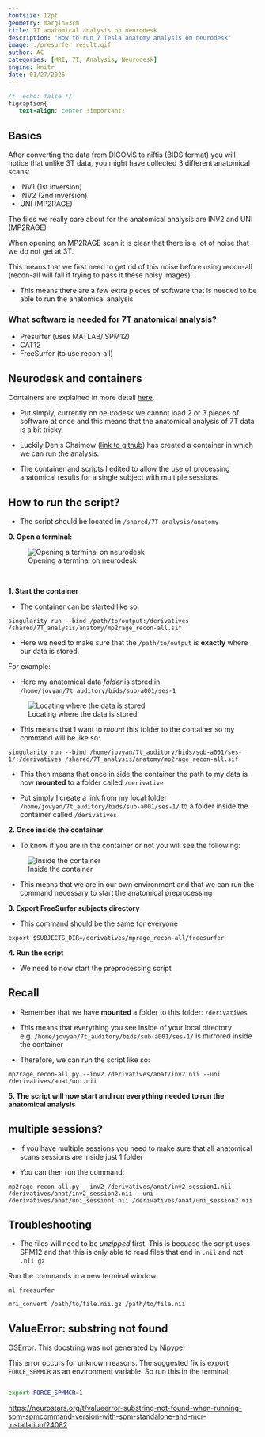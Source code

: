 ```yaml
---
fontsize: 12pt
geometry: margin=3cm
title: 7T anatomical analysis on neurodesk
description: "How to run 7 Tesla anatomy analysis on neurodesk"
image: ./presurfer_result.gif
author: AC
categories: [MRI, 7T, Analysis, Neurodesk]
engine: knitr
date: 01/27/2025
---
```


```css
/*| echo: false */
figcaption{
   text-align: center !important;
```

## Basics

After converting the data from DICOMS to niftis (BIDS format) you will notice that unlike 3T data, you might have collected 3 different anatomical scans:

-   INV1 (1st inversion)
-   INV2 (2nd inversion)
-   UNI (MP2RAGE)

The files we really care about for the anatomical analysis are INV2 and UNI (MP2RAGE)

When opening an MP2RAGE scan it is clear that there is a lot of noise that we do not get at 3T.

This means that we first need to get rid of this noise before using recon-all (recon-all will fail if trying to pass it these noisy images).

-   This means there are a few extra pieces of software that is needed to be able to run the anatomical analysis

### What software is needed for 7T anatomical analysis?

-   Presurfer (uses MATLAB/ SPM12)
-   CAT12
-   FreeSurfer (to use recon-all)

## Neurodesk and containers

Containers are explained in more detail [here](https://visualneuroscience.github.io/mri/analysis/freesurfer%20FSFAST.html).

-   Put simply, currently on neurodesk we cannot load 2 or 3 pieces of software at once and this means that the anatomical analysis of 7T data is a bit tricky.

-   Luckily Denis Chaimow ([link to github](https://github.com/dchaimow/mp2rage_recon-all)) has created a container in which we can run the analysis.

-   The container and scripts I edited to allow the use of processing anatomical results for a single subject with multiple sessions

## How to run the script?

-   The script should be located in `/shared/7T_analysis/anatomy`

**0. Open a terminal:**

![Opening a terminal on neurodesk](./open_terminal.gif)

 

**1. Start the container**

-   The container can be started like so:

`singularity run --bind /path/to/output:/derivatives /shared/7T_analysis/anatomy/mp2rage_recon-all.sif`

-   Here we need to make sure that the `/path/to/output` is **exactly** where our data is stored.

For example:

-   Here my anatomical data *folder* is stored in `/home/jovyan/7t_auditory/bids/sub-a001/ses-1`

![Locating where the data is stored](./finding_anat_7t_data.gif)

-   This means that I want to *mount* this folder to the container so my command will be like so:

`singularity run --bind /home/jovyan/7t_auditory/bids/sub-a001/ses-1/:/derivatives /shared/7T_analysis/anatomy/mp2rage_recon-all.sif`

-   This then means that once in side the container the path to my data is now **mounted** to a folder called `/derivative`

-   Put simply I create a link from my local folder `/home/jovyan/7t_auditory/bids/sub-a001/ses-1/` to a folder inside the container called `/derivatives`

**2. Once inside the container**

-   To know if you are in the container or not you will see the following:

![Inside the container](./inside_a_container.png)

-   This means that we are in our own environment and that we can run the command necessary to start the anatomical preprocessing

**3. Export FreeSurfer subjects directory**

-   This command should be the same for everyone

`export $SUBJECTS_DIR=/derivatives/mprage_recon-all/freesurfer`

**4. Run the script**

-   We need to now start the preprocessing script

::: callout-note
# Recall

-   Remember that we have **mounted** a folder to this folder: `/derivatives`

-   This means that everything you see inside of your local directory e.g. `/home/jovyan/7t_auditory/bids/sub-a001/ses-1/` is mirrored inside the container
:::

-   Therefore, we can run the script like so:

`mp2rage_recon-all.py --inv2 /derivatives/anat/inv2.nii --uni /derivatives/anat/uni.nii`

**5. The script will now start and run everything needed to run the anatomical analysis**

::: callout-note
# multiple sessions?

-   If you have multiple sessions you need to make sure that all anatomical scans sessions are inside just 1 folder

-   You can then run the command:

`mp2rage_recon-all.py --inv2 /derivatives/anat/inv2_session1.nii /derivatives/anat/inv2_session2.nii --uni /derivatives/anat/uni_session1.nii /derivatives/anat/uni_session2.nii`
:::

## Troubleshooting

-   The files will need to be *unzipped* first. This is becuase the script uses SPM12 and that this is only able to read files that end in `.nii` and not `.nii.gz`

Run the commands in a new terminal window:

`ml freesurfer`

`mri_convert /path/to/file.nii.gz /path/to/file.nii`

::: callout-warning
# ValueError: substring not found

OSError: This docstring was not generated by Nipype!

This error occurs for unknown reasons. The suggested fix is export `FORCE_SPMMCR` as an environment variable. So run this in the terminal:

``` bash

export FORCE_SPMMCR=1
```

<https://neurostars.org/t/valueerror-substring-not-found-when-running-spm-spmcommand-version-with-spm-standalone-and-mcr-installation/24082>
:::
